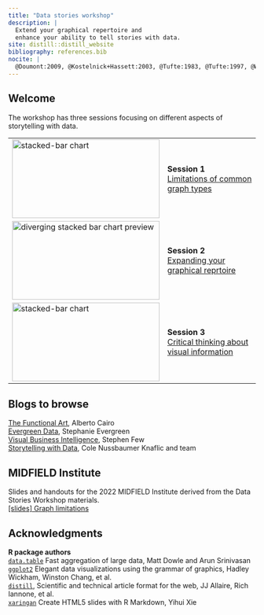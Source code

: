 ```yaml
---
title: "Data stories workshop"
description: |
  Extend your graphical repertoire and 
  enhance your ability to tell stories with data. 
site: distill::distill_website
bibliography: references.bib
nocite: |
  @Doumont:2009, @Kostelnick+Hassett:2003, @Tufte:1983, @Tufte:1997, @Wainer:1997, @Cairo:2019, @Cleveland:1993, @Robbins:2013, @Wainer:2014
---
```


## Welcome

The workshop has three sessions focusing on different aspects of storytelling with data. 

<table>
  <tr>
    <td><img src="images/stacked-bar-preview.png" alt="stacked-bar chart" style="width:300px;height:160px"></td>
    <td>**Session 1**<br>[Limitations of common graph types](session1.html)</td>
  </tr>
  
  <tr>
    <td><img src="images/evolution-preview.png" alt="diverging stacked bar chart preview" style="width:300px;height:160px"></td>
    <td>**Session 2**<br>[Expanding your graphical reprtoire](session2.html)</td>
  </tr>
  <tr>
    <td><img src="images/intro-3.png" alt="stacked-bar chart" style="width:300px;height:160px"></td>
    <td>**Session 3**<br>[Critical thinking about visual information](session3.html)</td>
  </tr>
</table>



## Blogs to browse {.appendix}

[The Functional Art](http://www.thefunctionalart.com/), Alberto Cairo    
[Evergreen Data](https://stephanieevergreen.com/blog/), Stephanie Evergreen    
[Visual Business Intelligence](https://www.perceptualedge.com/blog/), Stephen Few    
[Storytelling with Data](https://www.storytellingwithdata.com/blog), Cole Nussbaumer Knaflic and team   


## MIDFIELD Institute {.appendix}

Slides and handouts for the 2022 MIDFIELD Institute derived from the Data Stories Workshop materials.     
[[slides] Graph limitations](slides/graph-limitations.html)      




## Acknowledgments {.appendix}

**R package authors**    
[`data.table`](https://CRAN.R-project.org/package=data.table) Fast aggregation of large data, Matt Dowle and Arun Srinivasan    
[`ggplot2`](https://CRAN.R-project.org/package=ggplot2) Elegant data visualizations using the grammar of graphics, Hadley Wickham, Winston Chang, et al.   
[`distill`](https://CRAN.R-project.org/package=distill), Scientific and technical article format for the web, JJ Allaire, Rich Iannone, et al.    
[`xaringan`](https://CRAN.R-project.org/package=xaringan) Create HTML5 slides with R Markdown, Yihui Xie       






 
